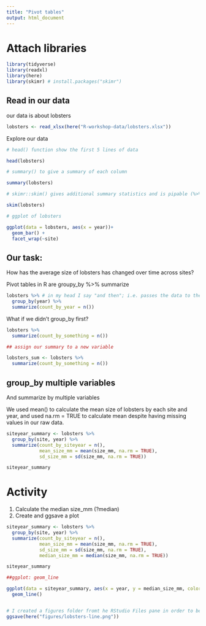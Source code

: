 ```yaml
---
title: "Pivot tables"
output: html_document
---
```


# Attach libraries

```r

library(tidyverse)
library(readxl)
library(here)
library(skimr) # install.packages("skimr")

```

## Read in our data

our data is about lobsters

```r
lobsters <- read_xlsx(here("R-workshop-data/lobsters.xlsx"))
```


Explore our data

```r

# head() function show the first 5 lines of data

head(lobsters)

# summary() to give a summary of each column

summary(lobsters)

# skimr::skim() gives additional summary statistics and is pipable (%>%) aka can be used further in analysis

skim(lobsters)

# ggplot of lobsters

ggplot(data = lobsters, aes(x = year))+
  geom_bar() +
  facet_wrap(~site)

```


## Our task:

How has the average size of lobsters has changed over time across sites?

Pivot tables in R are groupy_by %>% summarize


```r

lobsters %>% # in my head I say "and then"; i.e. passes the data to the next argument as you continue wrangling it
  group_by(year) %>% 
  summarize(count_by_year = n())

```

What if we didn't group_by first?


```r

lobsters %>% 
  summarize(count_by_something = n())

## assign our summary to a new variable

lobsters_sum <- lobsters %>% 
  summarize(count_by_something = n())


```


## group_by multiple variables

And summarize by multiple variables

We used mean() to calculate the mean size of lobsters by each site and year, and used na.rm = TRUE to calculate mean despite having missing values in our raw data.


```r

siteyear_summary <- lobsters %>% 
  group_by(site, year) %>% 
  summarize(count_by_siteyear = n(), 
            mean_size_mm = mean(size_mm, na.rm = TRUE),
            sd_size_mm = sd(size_mm, na.rm = TRUE))

siteyear_summary

```


# Activity

1. Calculate the median size_mm (?median)
2. Create and ggsave a plot




```r

siteyear_summary <- lobsters %>% 
  group_by(site, year) %>% 
  summarize(count_by_siteyear = n(), 
            mean_size_mm = mean(size_mm, na.rm = TRUE),
            sd_size_mm = sd(size_mm, na.rm = TRUE),
            median_size_mm = median(size_mm, na.rm = TRUE))

siteyear_summary

##ggplot: geom_line

ggplot(data = siteyear_summary, aes(x = year, y = median_size_mm, color = site)) +
  geom_line()


# I created a figures folder fromt he RStudio Files pane in order to be organized and for this code to run
ggsave(here("figures/lobsters-line.png"))

```



